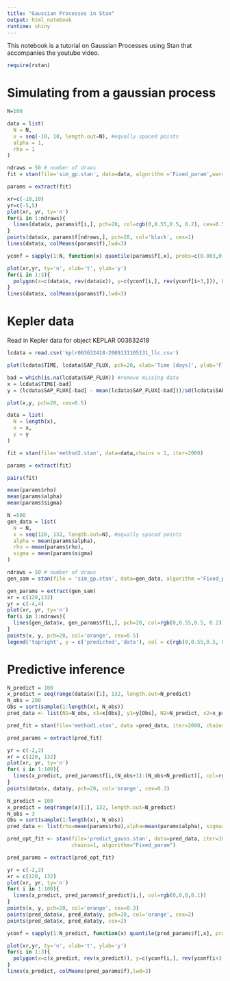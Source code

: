 ```yaml
---
title: "Gaussian Processes in Stan"
output: html_notebook
runtime: shiny
---
```


This notebook is a tutorial on Gaussian Processes using Stan that accompanies the youtube video. 
```r
require(rstan)
```
# Simulating from a gaussian process
```r
N=100

data = list(
  N = N,
  x = seq(-10, 10, length.out=N), #equally spaced points
  alpha = 1,
  rho = 1
)
```

```r
ndraws = 50 # number of draws
fit = stan(file='sim_gp.stan', data=data, algorithm ='Fixed_param',warmup = 0, chains = 1, iter=ndraws)
```
```r
params = extract(fit)
```

```r
xr=c(-10,10)
yr=c(-5,5)
plot(xr, yr, ty='n')
for(i in 1:ndraws){
  lines(data$x, params$f[i,], pch=20, col=rgb(0,0.55,0.5, 0.2), cex=0.5)
}
points(data$x, params$f[ndraws,], pch=20, col='black', cex=1)
lines(data$x, colMeans(params$f),lwd=3)

```
```r
yconf = sapply(1:N, function(x) quantile(params$f[,x], probs=c(0.003,0.05,0.32,0.68,0.95,0.997)))

plot(xr,yr, ty='n', xlab='t', ylab='y')
for(i in 1:3){
  polygon(x=c(data$x, rev(data$x)), y=c(yconf[i,], rev(yconf[i+3,])), border=NA, col=rgb(0,0,0,0.1))
}
lines(data$x, colMeans(params$f),lwd=3)
```
# Kepler data
Read in Kepler data for object KEPLAR 003632418
```r
lcdata = read.csv('kplr003632418-2009131105131_llc.csv')
```

```r
plot(lcdata$TIME, lcdata$SAP_FLUX, pch=20, xlab='Time [days]', ylab='Flux [e-/s]', cex=0.5)
```
```r
bad = which(is.na(lcdata$SAP_FLUX)) #remove missing data
x = lcdata$TIME[-bad] 
y = (lcdata$SAP_FLUX[-bad] - mean(lcdata$SAP_FLUX[-bad]))/sd(lcdata$SAP_FLUX[-bad]) #Normalise flux to have mean 0 and sd 1
```

```r
plot(x,y, pch=20, cex=0.5)
```

```r
data = list(
  N = length(x),
  x = x,
  y = y
)
```


```r
fit = stan(file='method2.stan', data=data,chains = 1, iter=2000)
```

```r
params = extract(fit)
```

```r
pairs(fit)
```
```r
mean(params$rho)
mean(params$alpha)
mean(params$sigma)
```

```r
N =500
gen_data = list(
  N = N,
  x = seq(120, 132, length.out=N), #equally spaced points
  alpha = mean(params$alpha),
  rho = mean(params$rho), 
  sigma = mean(params$sigma)
)

ndraws = 50 # number of draws
gen_sam = stan(file = 'sim_gp.stan', data=gen_data, algorithm ='Fixed_param', warmup = 0, chains = 1, iter=ndraws)
```

```r
gen_params = extract(gen_sam)
xr = c(120,132)
yr = c(-4,4)
plot(xr, yr, ty='n')
for(i in 1:ndraws){
  lines(gen_data$x, gen_params$f[i,], pch=20, col=rgb(0,0.55,0.5, 0.2))
}
points(x, y, pch=20, col='orange', cex=0.5)
legend('topright', y = c('predicted','data'), col = c(rgb(0,0.55,0.5, 0.2),'orange'), bty='n', pch=c(NA,20), lty=c(1,NA))
```
# Predictive inference 

```r
N_predict = 100
x_predict = seq(range(data$x)[1], 132, length.out=N_predict)
N_obs = 200
Obs = sort(sample(1:length(x), N_obs))
pred_data <- list(N1=N_obs, x1=x[Obs], y1=y[Obs], N2=N_predict, x2=x_predict)

pred_fit = stan(file='method1.stan', data =pred_data, iter=2000, chains=1)
```
```r
pred_params = extract(pred_fit)
```

```r
yr = c(-2,2)
xr = c(120, 132)
plot(xr, yr, ty='n')
for( i in 1:100){
  lines(x_predict, pred_params$f[i,(N_obs+1):(N_obs+N_predict)], col=rgb(0,0,0,0.1))
}
points(data$x, data$y, pch=20, col='orange', cex=0.3)
```
```r
N_predict = 100
x_predict = seq(range(x)[1], 132, length.out=N_predict)
N_obs = 3
Obs = sort(sample(1:length(x), N_obs))
pred_data <- list(rho=mean(params$rho),alpha=mean(params$alpha), sigma=mean(params$sigma), N=N_obs, x=x[Obs], y=y[Obs], N_predict=N_predict, x_predict=x_predict)

pred_opt_fit <- stan(file='predict_gauss.stan', data=pred_data, iter=1000, warmup=0,
                     chains=1, algorithm="Fixed_param")
```

```r
pred_params = extract(pred_opt_fit)
```

```r
yr = c(-2,2)
xr = c(120, 132)
plot(xr, yr, ty='n')
for( i in 1:100){
  lines(x_predict, pred_params$f_predict[i,], col=rgb(0,0,0,0.1))
}
points(x, y, pch=20, col='orange', cex=0.3)
points(pred_data$x, pred_data$y, pch=20, col='orange', cex=2)
points(pred_data$x, pred_data$y, cex=2)
```
```r
yconf = sapply(1:N_predict, function(x) quantile(pred_params$f[,x], probs=c(0.003,0.05,0.32,0.68,0.95,0.997)))

plot(xr,yr, ty='n', xlab='t', ylab='y')
for(i in 1:3){
  polygon(x=c(x_predict, rev(x_predict)), y=c(yconf[i,], rev(yconf[i+3,])), border=NA, col=rgb(0,0,0,0.1))
}
lines(x_predict, colMeans(pred_params$f),lwd=3)

```


